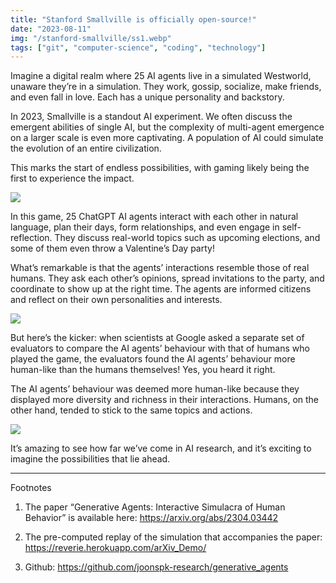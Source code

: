 ```yaml
---
title: "Stanford Smallville is officially open-source!"
date: "2023-08-11"
img: "/stanford-smallville/ss1.webp"
tags: ["git", "computer-science", "coding", "technology"]
---
```


Imagine a digital realm where 25 AI agents live in a simulated Westworld,
unaware they’re in a simulation. They work, gossip, socialize, make friends, and
even fall in love. Each has a unique personality and backstory.

In 2023, Smallville is a standout AI experiment. We often discuss the emergent
abilities of single AI, but the complexity of multi-agent emergence on a larger
scale is even more captivating. A population of AI could simulate the evolution
of an entire civilization.

This marks the start of endless possibilities, with gaming likely being the
first to experience the impact.

<img src="/images/stanford-smallville/ss2.webp" />

In this game, 25 ChatGPT AI agents interact with each other in natural language,
plan their days, form relationships, and even engage in self-reflection. They
discuss real-world topics such as upcoming elections, and some of them even
throw a Valentine’s Day party!

What’s remarkable is that the agents’ interactions resemble those of real
humans. They ask each other’s opinions, spread invitations to the party, and
coordinate to show up at the right time. The agents are informed citizens and
reflect on their own personalities and interests.

<img src="/images/stanford-smallville/ss3.webp" />

But here’s the kicker: when scientists at Google asked a separate set of
evaluators to compare the AI agents’ behaviour with that of humans who played
the game, the evaluators found the AI agents’ behaviour more human-like than the
humans themselves! Yes, you heard it right.

The AI agents’ behaviour was deemed more human-like because they displayed more
diversity and richness in their interactions. Humans, on the other hand, tended
to stick to the same topics and actions.

<img src="/images/stanford-smallville/ss4.webp" />

It’s amazing to see how far we’ve come in AI research, and it’s exciting to
imagine the possibilities that lie ahead.

---
Footnotes
1. The paper “Generative Agents: Interactive Simulacra of Human Behavior” is available here: https://arxiv.org/abs/2304.03442

2. The pre-computed replay of the simulation that accompanies the paper: https://reverie.herokuapp.com/arXiv_Demo/

3. Github: https://github.com/joonspk-research/generative_agents